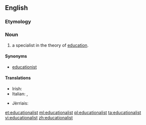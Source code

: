 ==English==

===Etymology===
{{suffix|educational|ist|lang=en}}

===Noun===
{{en-noun}}

# a specialist in the theory of [[education]].

====Synonyms====
* [[educationist]]

====Translations====
{{trans-top|specialist in the theory of education}}
* Irish: {{t-|ga|oideachasóir|m}}
* Italian: {{t+|it|educatore|m}}, {{t-|it|educatrice|f}}
{{trans-mid}}
* Jèrriais: {{tø|roa-jer|êducâtionnaliste|m|f}}
{{trans-bottom}}

[[et:educationalist]]
[[ml:educationalist]]
[[pl:educationalist]]
[[ta:educationalist]]
[[vi:educationalist]]
[[zh:educationalist]]